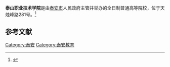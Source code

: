 {{高校
| 名称 = 泰山职业技术学院
| 建校 = 2002年
| 类型 = 公办
| 地址 = 山东省泰安市天烛峰路281号
| 国家 = {{PRC}}
| 邮编 = 271000
}}

'''泰山职业技术学院'''是由[[泰安市|泰安市]]人民政府主管并举办的全日制普通高等院校，位于天烛峰路281号。<ref>{{Cite web|title=山东省优秀特色名校——泰山职业技术学院|url=http://www.mtotc.com.cn/xygk/xyjj.htm|accessdate=|author=|date=|format=|publisher=|language=|archive-date=2021-01-26|archive-url=https://web.archive.org/web/20210126155637/http://mtotc.com.cn/xygk/xyjj.htm|dead-url=no}}</ref>

== 参考文献 ==
{{reflist}}

{{泰安市主题|state=expanded}}
{{山东高等院校}}
{{山东教育小作品}}

[[Category:泰安|Category:泰安]]
[[Category:泰安教育|Category:泰安教育]]